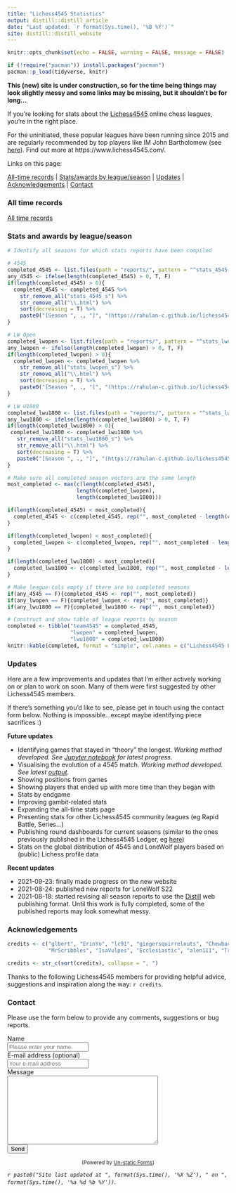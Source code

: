 ```yaml
---
title: "Lichess4545 Statistics"
output: distill::distill_article
date: "Last updated: `r format(Sys.time(), '%B %Y')`"
site: distill::distill_website
---
```


```r
knitr::opts_chunk$set(echo = FALSE, warning = FALSE, message = FALSE)

if (!require("pacman")) install.packages("pacman")
pacman::p_load(tidyverse, knitr)

```


**This (new) site is under construction, so for the time being things may look slightly messy and some links may be missing, but it shouldn't be for long...**

If you're looking for stats about the [Lichess4545](https://www.lichess4545.com) online chess leagues, you're in the right place. 

For the uninitiated, these popular leagues have been running since 2015 and are regularly recommended by top players like IM John Bartholomew (see [here](https://www.youtube.com/watch?v=sORvXN2tKZQ&t=410s)). Find out more at https://www.lichess4545.com/.


Links on this page:

[All-time records](#alltime) | [Stats/awards by league/season](#season-stats) | [Updates](#updates) | [Acknowledgements](#acknowledgements) | [Contact](#contact)

### All time records {#alltime}

[All time records](https://rahulan-c.github.io/lichess4545-stats/reports/alltime_stats.html)

### Stats and awards by league/season {#season-stats} 

```r

# Identify all seasons for which stats reports have been compiled 

# 4545
completed_4545 <- list.files(path = "reports/", pattern = "^stats_4545(.*)\\.html$") 
any_4545 <- ifelse(length(completed_4545) > 0, T, F)
if(length(completed_4545) > 0){
  completed_4545 <- completed_4545 %>% 
    str_remove_all("stats_4545_s") %>% 
    str_remove_all("\\.html") %>% 
    sort(decreasing = T) %>% 
    paste0("[Season ", ., "]", "(https://rahulan-c.github.io/lichess4545-stats/reports/stats_4545_s", ., ".html)")
}

# LW Open
completed_lwopen <- list.files(path = "reports/", pattern = "^stats_lwopen(.*)\\.html$")
any_lwopen <- ifelse(length(completed_lwopen) > 0, T, F)
if(length(completed_lwopen) > 0){
  completed_lwopen <- completed_lwopen %>% 
    str_remove_all("stats_lwopen_s") %>% 
    str_remove_all("\\.html") %>% 
    sort(decreasing = T) %>% 
    paste0("[Season ", ., "]", "(https://rahulan-c.github.io/lichess4545-stats/reports/stats_lwopen_s", ., ".html)")
}

# LW U1800
completed_lwu1800 <- list.files(path = "reports/", pattern = "^stats_lwu1800(.*)\\.html$")
any_lwu1800 <- ifelse(length(completed_lwu1800) > 0, T, F)
if(length(completed_lwu1800) > 0){
 completed_lwu1800 <- completed_lwu1800 %>%  
   str_remove_all("stats_lwu1800_s") %>% 
   str_remove_all("\\.html") %>% 
   sort(decreasing = T) %>% 
   paste0("[Season ", ., "]", "(https://rahulan-c.github.io/lichess4545-stats/reports/stats_lwu1800_s", ., ".html)")
}

# Make sure all completed season vectors are the same length
most_completed <- max(c(length(completed_4545), 
                      length(completed_lwopen), 
                      length(completed_lwu1800)))

if(length(completed_4545) < most_completed){
  completed_4545 <- c(completed_4545, rep("", most_completed - length(completed_4545)))
}

if(length(completed_lwopen) < most_completed){
  completed_lwopen <- c(completed_lwopen, rep("", most_completed - length(completed_lwopen)))
}

if(length(completed_lwu1800) < most_completed){
  completed_lwu1800 <- c(completed_lwu1800, rep("", most_completed - length(completed_lwu1800)))
}

# Make league cols empty if there are no completed seasons
if(any_4545 == F){completed_4545 <- rep("", most_completed)}
if(any_lwopen == F){completed_lwopen <- rep("", most_completed)}
if(any_lwu1800 == F){completed_lwu1800 <- rep("", most_completed)}

# Construct and show table of league reports by season
completed <- tibble("team4545" = completed_4545,
                    "lwopen" = completed_lwopen,
                    "lwu1800" = completed_lwu1800)
knitr::kable(completed, format = "simple", col.names = c("Lichess4545 League", "Lichess LoneWolf (Open)", "Lichess LoneWolf (U1800)"))

```

### Updates {#updates}

Here are a few improvements and updates that I'm either actively working on or plan to work on soon. Many of them were first suggested by other Lichess4545 members. 

If there's something you'd like to see, please get in touch using the contact form below. Nothing is impossible...except maybe identifying piece sacrifices :)

**Future updates**
 
 - Identifying games that stayed in "theory" the longest. *Working method developed. See [Jupyter notebook](https://github.com/rahulan-c/lichess4545-stats/blob/e2ad93bcb02fd46275704487784d6307a8780804/scripts/pub_test/identify_theory_games.ipynb) for latest progress.*
- Visualising the evolution of a 4545 match. *Working method developed. See latest [output](https://raw.githubusercontent.com/rahulan-c/lichess4545-stats/cf7533b80143d5cc676395f0eaa7f238174f140f/scripts/pub_test/match_story.svg).*
- Showing positions from games
- Showing players that ended up with more time than they began with
- Stats by endgame
- Improving gambit-related stats
- Expanding the all-time stats page
- Presenting stats for other Lichess4545 community leagues (eg Rapid Battle, Series...)
- Publishing round dashboards for current seasons (similar to the ones previously published in the Lichess4545 Ledger, eg [here](https://www.lichess4545.com/media/uploads/2021/06/15/dash_lonewolf_s22_r3.png))
- Stats on the global distribution of 4545 and LoneWolf players based on (public) Lichess profile data

**Recent updates**

- 2021-09-23: finally made progress on the new website
- 2021-08-24: published new reports for LoneWolf S22
- 2021-08-18: started revising all season reports to use the [Distill](https://rstudio.github.io/distill/) web publishing format. Until this work is fully completed, some of the published reports may look somewhat messy.

### Acknowledgements {#acknowledgements}

```r
credits <- c("glbert", "ErinYu", "lc91", "gingersquirrelnuts", "Chewbacca_Defense", 
             "MrScribbles", "IsaVulpes", "Ecclesiastic", "alen111", "Tranzoo", "Silkthewanderer", "Lou-E", "gavalanche20")

credits <- str_c(sort(credits), collapse = ", ")
```


Thanks to the following Lichess4545 members for providing helpful advice, suggestions and inspiration along the way: `r credits`.


### Contact {#contact}

Please use the form below to provide any comments, suggestions or bug reports.

```{=html}
<form method="post" action="https://forms.un-static.com/forms/c65e8c7acaf8b132767fee1fba923d3d07b959c5">
  <div class="form-group row">
    <label for="name" class="col-4 col-form-label">Name</label>
    <div class="col-8">
      <div class="input-group">
        <div class="input-group-addon">
          <i class="fa fa-user"></i>
        </div>
        <input id="name" name="name" placeholder="Please enter your name" type="text" required="required" class="form-control">
      </div>
    </div>
  </div>
  <div class="form-group row">
    <label for="email" class="col-4 col-form-label">E-mail address (optional)</label>
    <div class="col-8">
      <div class="input-group">
        <div class="input-group-addon">
          <i class="fa fa-envelope"></i>
        </div>
        <input id="email" name="email" placeholder="Your e-mail address" type="text" class="form-control">
      </div>
    </div>
  </div>
  <div class="form-group row">
    <label for="message" class="col-4 col-form-label">Message</label>
    <div class="col-8">
      <textarea id="message" name="message" cols="40" rows="10" required="required" class="form-control"></textarea>
    </div>
  </div>
  <div class="form-group row">
    <div class="offset-4 col-8">
      <button name="submit" type="submit" class="button">Send</button>
    </div>
  </div>
</form>
<div align="center">
  <p><small>(Powered by <a rel="nofollow" href="https://un-static.com/">Un-static Forms</a>)</small></p>
</div>
```



*`r paste0("Site last updated at ", format(Sys.time(), '%X %Z'), " on ", format(Sys.time(), '%a %d %b %Y'))`.*
